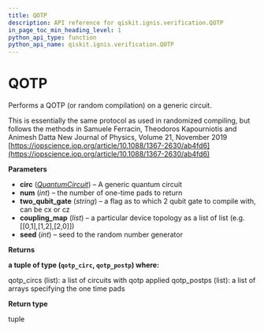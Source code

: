 ```yaml
---
title: QOTP
description: API reference for qiskit.ignis.verification.QOTP
in_page_toc_min_heading_level: 1
python_api_type: function
python_api_name: qiskit.ignis.verification.QOTP
---
```


# QOTP

<Function id="qiskit.ignis.verification.QOTP" isDedicatedPage={true} github="https://github.com/qiskit-community/qiskit-ignis/tree/stable/0.3/qiskit/ignis/verification/accreditation/qotp.py" signature="QOTP(circ, num, two_qubit_gate='cx', coupling_map=None, seed=None)">
  Performs a QOTP (or random compilation) on a generic circuit.

  This is essentially the same protocol as used in randomized compiling, but follows the methods in Samuele Ferracin, Theodoros Kapourniotis and Animesh Datta New Journal of Physics, Volume 21, November 2019 [https://iopscience.iop.org/article/10.1088/1367-2630/ab4fd6](https://iopscience.iop.org/article/10.1088/1367-2630/ab4fd6)

  **Parameters**

  *   **circ** ([*QuantumCircuit*](qiskit.circuit.QuantumCircuit "qiskit.circuit.QuantumCircuit")) – A generic quantum circuit
  *   **num** (*int*) – the number of one-time pads to return
  *   **two\_qubit\_gate** (*string*) – a flag as to which 2 qubit gate to compile with, can be cx or cz
  *   **coupling\_map** (*list*) – a particular device topology as a list of list (e.g. \[\[0,1],\[1,2],\[2,0]])
  *   **seed** (*int*) – seed to the random number generator

  **Returns**

  **a tuple of type (`qotp_circ`, `qotp_postp`) where:**

  qotp\_circs (list): a list of circuits with qotp applied qotp\_postps (list): a list of arrays specifying the one time pads

  **Return type**

  tuple
</Function>

